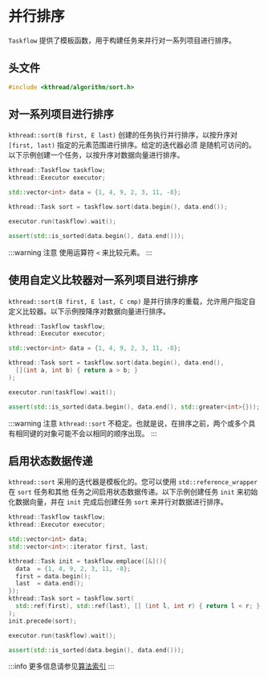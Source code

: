 
# 并行排序

`Taskflow` 提供了模板函数，用于构建任务来并行对一系列项目进行排序。

## 头文件

```cpp
#include <kthread/algorithm/sort.h>
```

## 对一系列项目进行排序

`kthread::sort(B first, E last)` 创建的任务执行并行排序，以按升序对 `[first, last)` 指定的元素范围进行排序。给定的迭代器必须
是随机可访问的。以下示例创建一个任务，以按升序对数据向量进行排序。
```cpp
kthread::Taskflow taskflow;
kthread::Executor executor;

std::vector<int> data = {1, 4, 9, 2, 3, 11, -8};

kthread::Task sort = taskflow.sort(data.begin(), data.end());

executor.run(taskflow).wait();

assert(std::is_sorted(data.begin(), data.end()));
```

:::warning
注意
使用运算符 `<` 来比较元素。
:::

## 使用自定义比较器对一系列项目进行排序

`kthread::sort(B first, E last, C cmp)` 是并行排序的重载，允许用户指定自定义比较器。以下示例按降序对数据向量进行排序。

```cpp
kthread::Taskflow taskflow;
kthread::Executor executor;

std::vector<int> data = {1, 4, 9, 2, 3, 11, -8};

kthread::Task sort = taskflow.sort(data.begin(), data.end(),
  [](int a, int b) { return a > b; }
);

executor.run(taskflow).wait();

assert(std::is_sorted(data.begin(), data.end(), std::greater<int>{}));
```
:::warning
注意
`kthread::sort` 不稳定。也就是说，在排序之前，两个或多个具有相同键的对象可能不会以相同的顺序出现。
:::

## 启用状态数据传递
`kthread::sort` 采用的迭代器是模板化的。您可以使用 `std::reference_wrapper` 在 `sort` 任务和其他
任务之间启用状态数据传递。以下示例创建任务 `init` 来初始化数据向量，并在 `init` 完成后创建任务 `sort` 来并行对数据进行排序。

```cpp
kthread::Taskflow taskflow;
kthread::Executor executor;

std::vector<int> data;
std::vector<int>::iterator first, last;

kthread::Task init = taskflow.emplace([&](){
  data  = {1, 4, 9, 2, 3, 11, -8};
  first = data.begin();
  last  = data.end();
});
kthread::Task sort = taskflow.sort(
  std::ref(first), std::ref(last), [] (int l, int r) { return l < r; }
);
init.precede(sort);

executor.run(taskflow).wait();

assert(std::is_sorted(data.begin(), data.end()));
```

:::info
更多信息请参见[算法索引](../algo.mdx)
:::
